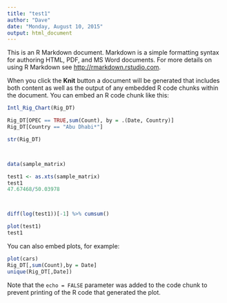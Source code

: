 ```yaml
---
title: "test1"
author: "Dave"
date: "Monday, August 10, 2015"
output: html_document
---
```


This is an R Markdown document. Markdown is a simple formatting syntax for authoring HTML, PDF, and MS Word documents. For more details on using R Markdown see <http://rmarkdown.rstudio.com>.

When you click the **Knit** button a document will be generated that includes both content as well as the output of any embedded R code chunks within the document. You can embed an R code chunk like this:

```r
Intl_Rig_Chart(Rig_DT)

Rig_DT[OPEC == TRUE,sum(Count), by = .(Date, Country)]
Rig_DT[Country == "Abu Dhabi*"]

str(Rig_DT)



data(sample_matrix)

test1 <- as.xts(sample_matrix)
test1
47.67468/50.03978



diff(log(test1))[-1] %>% cumsum()

plot(test1)
test1

```

You can also embed plots, for example:

```r
plot(cars)
Rig_DT[,sum(Count),by = Date]
unique(Rig_DT[,Date])
```

Note that the `echo = FALSE` parameter was added to the code chunk to prevent printing of the R code that generated the plot.

